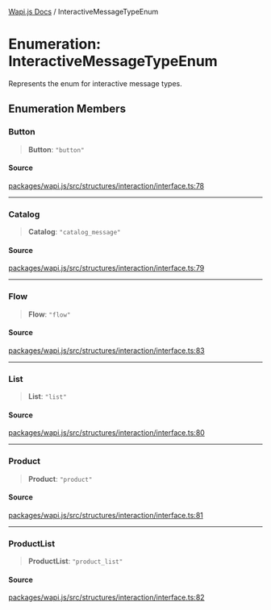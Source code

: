 [Wapi.js Docs](../README.mdx) / InteractiveMessageTypeEnum

# Enumeration: InteractiveMessageTypeEnum

Represents the enum for interactive message types.

## Enumeration Members

### Button

> **Button**: `"button"`

#### Source

[packages/wapi.js/src/structures/interaction/interface.ts:78](https://github.com/sarthakjdev/wapi.js/blob/161a86b914b71fc7ac25ae9ad145786137f3f4f9/packages/wapi.js/src/structures/interaction/interface.ts#L78)

***

### Catalog

> **Catalog**: `"catalog_message"`

#### Source

[packages/wapi.js/src/structures/interaction/interface.ts:79](https://github.com/sarthakjdev/wapi.js/blob/161a86b914b71fc7ac25ae9ad145786137f3f4f9/packages/wapi.js/src/structures/interaction/interface.ts#L79)

***

### Flow

> **Flow**: `"flow"`

#### Source

[packages/wapi.js/src/structures/interaction/interface.ts:83](https://github.com/sarthakjdev/wapi.js/blob/161a86b914b71fc7ac25ae9ad145786137f3f4f9/packages/wapi.js/src/structures/interaction/interface.ts#L83)

***

### List

> **List**: `"list"`

#### Source

[packages/wapi.js/src/structures/interaction/interface.ts:80](https://github.com/sarthakjdev/wapi.js/blob/161a86b914b71fc7ac25ae9ad145786137f3f4f9/packages/wapi.js/src/structures/interaction/interface.ts#L80)

***

### Product

> **Product**: `"product"`

#### Source

[packages/wapi.js/src/structures/interaction/interface.ts:81](https://github.com/sarthakjdev/wapi.js/blob/161a86b914b71fc7ac25ae9ad145786137f3f4f9/packages/wapi.js/src/structures/interaction/interface.ts#L81)

***

### ProductList

> **ProductList**: `"product_list"`

#### Source

[packages/wapi.js/src/structures/interaction/interface.ts:82](https://github.com/sarthakjdev/wapi.js/blob/161a86b914b71fc7ac25ae9ad145786137f3f4f9/packages/wapi.js/src/structures/interaction/interface.ts#L82)
